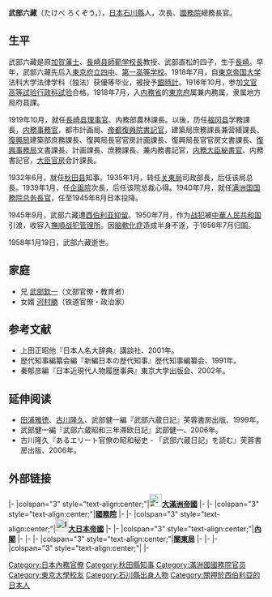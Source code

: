 {{Infobox_Politician
| name = 武部六藏
| image =武部六蔵.jpg
| caption =
| birth_date = {{birth date|1893|1|1}}
| birth_place = {{EOJ}}[[石川縣|石川縣]]
| residence = 
| death_date = {{death date and age|1958|1|19|1893|1|1|df=y}}
| death_place = {{JPN}}[[東京都|東京都]][[文京區|文京區]][[東京大學|東京大學]]
| office = [[File:Flag_of_Manchukuo.svg|25px]][[滿洲國|滿洲國]]第7任[[滿洲國國務院|國務院總務長官]]
| salary =
| term_start =1940年7月24日 
| term_end = 1945年8月18日
| monarch = [[溥仪|康德皇帝]]
| predecessor = [[星野直樹|星野直樹]]
| successor = 無
| constituency = 
| party = 
| religion = 
| occupation =
| majority = 
| spouse = 
| children =
| website = 
| footnotes = 
}}
'''武部六藏'''（たけべ ろくぞう，{{bd|1893年|1月1日|1958年|1月19日|catIdx=Rokuzō, Takebe}}），[[日本|日本]][[石川縣|石川縣]]人，{{link-ja|企劃院|企画院}}次長、[[滿洲國國務院|國務院]]{{Link-ja|總務廳 (滿州國)|総務庁 (満州国)|總務廳}}總務長官。

==生平==
武部六藏是原[[加賀藩|加賀]][[藩士|藩士]]、[[長崎師範学校|長崎县師範学校長]]教授、武部直松的四子，生于[[長崎市|長崎]]。早年，武部六藏先后入[[東京都立户山高等学校|東京府立四中]]、[[舊制第一高等學校|第一高等学校]]。1918年7月，自[[東京大学|東京帝国大学]]法科大学法律学科（独法）获優等毕业，被授予[[銀時計|銀時計]]。1916年10月，参加[[高等文官試验|文官高等試验行政科試验]]合格。1918年7月，入[[内務省_(日本)|内務省]]的[[東京府|東京府]]属兼内務属，隶属地方局府县課。

1919年10月，就任[[長崎县|長崎县]][[理事官|理事官]]、内務部農林課長。以後，历任[[福冈县|福冈县]]学務課長，[[内務省|内務]][[事務官|事務官]]，都市計画局、[[帝都復興院|帝都復興院]][[書記官|書記官]]，建築局庶務課長兼营繕課長、[[復興局_(内務省)|復興局]]建築部庶務課長、復興局長官官房計画課長、復興局長官官房文書課長、[[復興局_(内務省)|復興事務局]]文書課長、計画課長、庶務課長、兼内務書記官，[[内務大臣_(日本)|内務大臣]][[秘書官|秘書官]]、内務書記官，[[大臣官房|大臣官房]]会計課長。

1932年6月，就任[[秋田县|秋田县]]知事。1935年1月，转任[[关東局|关東局]]司政部長，后任该局总長。1939年1月，任[[企画院|企画院]]次長，后任该院总裁心得。1940年7月，就任[[总务厅_(满洲国)|满洲国国務院总务長官]]，任至1945年8月日本投降。

1945年9月，武部六藏遭[[西伯利亚抑留|西伯利亚抑留]]。1950年7月，作为[[战犯|战犯]]被[[中華人民共和国|中華人民共和国]]引渡，收容入[[撫順战犯管理所|撫順战犯管理所]]。因[[脑梗塞|脑軟化症]]造成半身不遂，于1956年7月归国。

1958年1月19日，武部六藏逝世。

== 家庭 ==
*兄 [[武部欽一|武部欽一]]（文部官僚・教育者）
*女婿 [[河村勝|河村勝]]（铁道官僚・政治家）

== 参考文献 ==
*上田正昭他『日本人名大辞典』講談社、2001年。
*歴代知事編纂会編『新編日本の歴代知事』歴代知事編纂会、1991年。
*秦郁彦編『日本近現代人物履歴事典』東京大学出版会、2002年。

== 延伸阅读 ==
*[[田浦雅徳|田浦雅徳]]、[[古川隆久|古川隆久]]、武部健一編『武部六蔵日記』芙蓉書房出版、1999年。
*武部健一編『武部六蔵昭和三年滞欧日記』武部健一、2006年。
*古川隆久『あるエリート官僚の昭和秘史 - 「武部六蔵日記」を読む』芙蓉書房出版、2006年。

== 外部链接 ==
{{start box}}
|-
|colspan="3" style="text-align:center;"|'''[[File:Emblem_of_the_Emperor_of_Manchukuo.svg|25px]][[大滿洲帝國|大滿洲帝國]]'''
|-
{{s-off}}
|-
|colspan="3" style="text-align:center;"|'''[[滿洲國國務院|國務院]]'''
|-
{{s-before|無<small>（上一相同頭銜：<br>[[星野直樹|星野直樹]]）</small>}}
{{s-title|{{Link-ja|總務廳 (滿州國)|総務庁 (満州国)|總務廳}}總務長官<br><small>1940年7月24日－1945年8月19日}}
{{s-after|職位廢止}}
|-
|colspan="3" style="text-align:center;"|'''[[File:Imperial_Seal_of_Japan.svg|25px]][[大日本帝國|大日本帝國]]'''
|-
{{s-off}}
|-
|colspan="3" style="text-align:center;"|'''[[日本內閣|內閣]]'''
|-
{{s-before|[[青木一男|青木一男]]}}
{{s-title|{{link-ja|企劃院|企画院}}總裁（代理）<br><small>1940年1月16日－1940年1月17日}}
{{s-after|{{link-ja|竹内可吉|竹内可吉}}}}
|-
{{s-before|無<small>（上一相同頭銜：<br>青木一男）</small>}}
{{s-title|企劃院次長<br><small>1939年1月23日－1940年1月25日}}
{{s-after|{{link-ja|植村甲午郎|植村甲午郎}}}}
|-
|colspan="3" style="text-align:center;"|'''[[關東局|關東局]]'''
|-
{{s-before|自己（代理）<small>（正任：<br>[[大野綠一郎|大野綠一郎]]）</small>}}
{{s-title|總長<br><small>1936年4月15日－1938年3月28日}}
{{s-after|[[大津敏男|大津敏男]]}}
|-
{{s-before|大野綠一郎}}
{{s-title|總長（代理）<br><small>1936年4月7日－1936年4月15日}}
{{s-after|自己}}
|-
|colspan="3" style="text-align:center;"|'''{{Link-ja|秋田縣廳|秋田県庁}}'''
|-
{{s-before|{{link-ja|內田隆|内田隆 (秋田県知事)}}}} 
{{s-title|[[秋田縣知事|知事]]<br><small>1932年6月28日－1935年1月15日}}
{{s-after|{{link-ja|兒玉政介|児玉政介}}}}
{{end box}}

{{秋田縣知事}}
{{45名战犯}}

{{DEFAULTSORT:Takebe Rokuzo}}
[[Category:日本內務官僚|Category:日本內務官僚]]
[[Category:秋田縣知事|Category:秋田縣知事]]
[[Category:滿洲國國務院官员|Category:滿洲國國務院官员]]
[[Category:東京大學校友|Category:東京大學校友]]
[[Category:石川縣出身人物|Category:石川縣出身人物]]
[[Category:關押於西伯利亞的日本人|Category:關押於西伯利亞的日本人]]